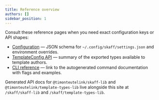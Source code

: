 ```yaml
---
title: Reference overview
authors: []
sidebar_position: 1
---
```


Consult these reference pages when you need exact configuration keys or API shapes:

- [Configuration](./reference/configuration) — JSON schema for `~/.config/skaff/settings.json` and environment overrides.
- [TemplateConfig API](./reference/template-config) — summary of the exported types available to template authors.
- [CLI reference](./reference/cli) — link to the autogenerated command documentation with flags and examples.

Generated API docs for `@timonteutelink/skaff-lib` and `@timonteutelink/template-types-lib` live alongside this site at `/skaff/skaff-lib` and `/skaff/template-types-lib`.
